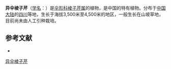 {{NoteTA|G1=LS}}
{{Speciesbox
| name = 异伞棱子芹
| status = 
| status_system = 
| image = 
| genus = Pleurospermum
| species = heterosciadium
| authority = Wolff in Fedde Repert.
}}

'''异伞棱子芹'''（[[学名|学名]]：{{lang|la|''Pleurospermum heterosciadium''}}）是[[伞形科|伞形科]][[棱子芹属|棱子芹属]]的植物，是中国的特有植物。分布于[[中国大陆|中国大陆]]的[[四川|四川]]等地，生长于海拔3,500米至4,500米的地区，一般生长在山坡草地，目前尚未由人工引种栽培。

== 参考文献 ==
<div class="references-small">
* {{cite web| url =http://www.bioinfo.cn/db05/KmzwSpecies.php?action=view&id=22932| title =异伞棱子芹| work =《中国高等植物数据库全库》| publisher =中国科学院微生物研究所| author =昆明植物研究所| accessdate =2009-02-25| deadurl =yes| archiveurl =https://web.archive.org/web/20160305061315/http://www.bioinfo.cn/db05/KmzwSpecies.php?action=view&id=22932| archivedate =2016-03-05}}
</div>
{{Taxonbar|from=Q11065862}}

[[Category:棱子芹属|异伞棱子芹]]


{{Apiales-stub}}